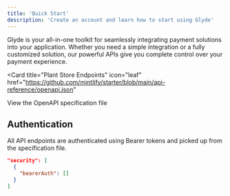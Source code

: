 ```yaml
---
title: 'Quick Start'
description: 'Create an account and learn how to start using Glyde'
---
```


Glyde is your all-in-one toolkit for seamlessly integrating payment solutions into your application. Whether you need a simple integration or a fully customized solution, our powerful APIs give you complete control over your payment experience.

<Card
  title="Plant Store Endpoints"
  icon="leaf"
  href="https://github.com/mintlify/starter/blob/main/api-reference/openapi.json"
>
  View the OpenAPI specification file
</Card>

## Authentication

All API endpoints are authenticated using Bearer tokens and picked up from the specification file.

```json
"security": [
  {
    "bearerAuth": []
  }
]
```
